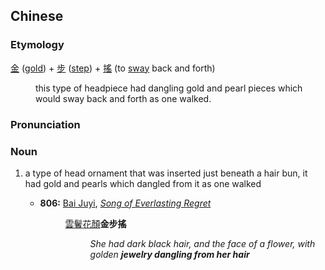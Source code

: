 {{also|金步摇}}
==Chinese==
{{zh-forms|s=金步摇|type=12}}

===Etymology===
[[金]] ([[gold]]) + [[步]] ([[step]]) + [[搖]] (to [[sway]] back and forth)
: this type of headpiece had dangling gold and pearl pieces which would sway back and forth as one walked.

===Pronunciation===
{{zh-pron
|m=jīnbùyáo
|cat=n
}}

===Noun===
{{zh-noun}}

# {{lb|zh|archaic}} a type of head ornament that was inserted just beneath a hair bun, it had gold and pearls which dangled from it as one walked
#* '''806:''' [[w:Bai Juyi|Bai Juyi]], ''[[s:Song of Everlasting Regret|Song of Everlasting Regret]]''
#*: [[雲鬢]][[花顏]]'''金步搖'''
#*:: ''She had dark black hair, and the face of a flower, with golden '''jewelry dangling from her hair'''''